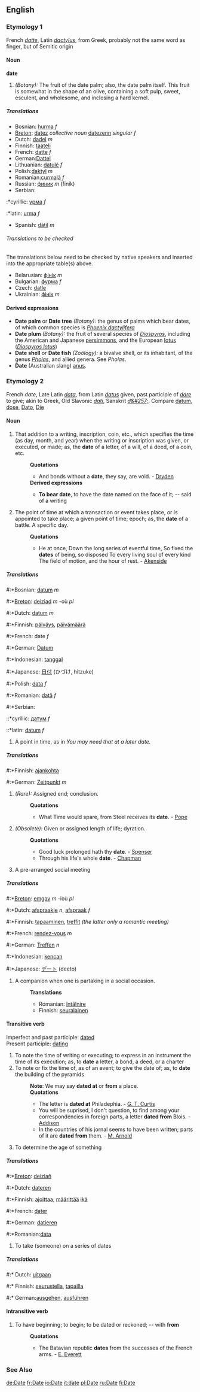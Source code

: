 ==English==
===Etymology 1===
French ''[[datte]]'', Latin ''[[dactylus]]'', from Greek, probably not the same word as finger, but of Semitic origin
====Noun====
'''date'''
#''(Botany):'' The fruit of the date palm; also, the date palm itself.  This fruit is somewhat in the shape of an olive, containing a soft pulp, sweet, esculent, and wholesome, and inclosing a hard kernel. 
=====Translations=====
*Bosnian: [[hurma]] ''f''
*[[Breton]]: [[datez]] ''collective noun'' [[datezenn]] ''singular f''
*Dutch: [[dadel]] ''m''
*Finnish: [[taateli]]
*French: [[datte]] ''f''
*German:[[Dattel]]
*Lithuanian: [[datulė]] ''f''
*Polish:[[daktyl]] ''m''
*Romanian:[[curmală]] ''f''
*Russian: [[финик]] ''m'' (finik)
*Serbian:
:*cyrillic: [[урма]] ''f''
:*latin: [[urma]] ''f''
*Spanish: [[dátil]] ''m''
======Translations to be checked======
<!--Remove this section once all of the translations below have been moved into the tables above.-->

The translations below need to be checked by native speakers and inserted into the appropriate table(s) above.

*Belarusian: [[фінік]] ''m''
*Bulgarian: [[фурма]] ''f''
*Czech: [[datle]]
*Ukrainian: [[фінік]] ''m''

====Derived expressions====
*'''Date palm''' or '''Date tree''' ''(Botany):'' the genus of palms which bear dates, of which common species is ''[[Phoenix dactylifera]]''
*'''Date plum''' ''(Botany):'' the fruit of several species of ''[[Diospyros]]'', including the American and Japanese [[persimmon]]s, and the European [[lotus]] (''[[Diospyros lotus]]'')
*'''Date shell''' or '''Date fish''' ''(Zoölogy):'' a bivalve shell, or its inhabitant, of the genus ''[[Pholas]]'', and allied genera. See ''Pholas''.
*'''Date''' (Australian slang) [[anus]].

===Etymology 2===
French ''date'', Late Latin ''[[data]]'', from Latin ''[[datus]]'' given, past participle of ''[[dare]]'' to give; akin to Greek, Old Slavonic ''[[dati]]'', Sanskrit ''[[d&#257;]]''. Compare [[datum]], [[dose]], [[Dato]], [[Die]]
====Noun====
#That addition to a writing, inscription, coin, etc., which specifies the time (as day, month, and year) when the writing or inscription was given, or executed, or made; as, the '''date''' of a letter, of a will, of a deed, of a coin, etc.
#:'''Quotations'''
#:*And bonds without a '''date''', they say, are void. - [[Dryden]]
#:'''Derived expressions'''
#:*'''To bear date''', to have the date named on the face of it; -- said of a writing
#The point of time at which a transaction or event takes place, or is appointed to take place; a given point of time; epoch; as, the '''date''' of a battle.  A specific day.
#:'''Quotations'''
#:*He at once, Down the long series of eventful time, So fixed the '''dates''' of being, so disposed To every living soul of every kind The field of motion, and the hour of rest. - [[Akenside]]
=====Translations=====
#:*Bosnian: [[datum]] ''m''
#:*[[Breton]]: [[deiziad]] ''m'' -où ''pl''
#:*Dutch: [[datum]] ''m''
#:*Finnish: [[päiväys]], [[päivämäärä]]
#:*French: date ''f''
#:*German: [[Datum]]
#:*Indonesian: [[tanggal]]
#:*Japanese: [[日付]] (ひづけ, hitzuke)
#:*Polish: [[data]] ''f''
#:*Romanian: [[dată]] ''f''
#:*Serbian:
::*cyrillic: [[датум]] ''f''
::*latin: [[datum]] ''f''
#A point in time, as in ''You may need that at a later date.''
=====Translations=====
#:*Finnish: [[ajankohta]]
#:*German: [[Zeitpunkt]] ''m''
#''(Rare):'' Assigned end; conclusion.
#:'''Quotations'''
#:*What Time would spare, from Steel receives its '''date'''. - [[Pope]]
#''(Obsolete):'' Given or assigned length of life; dyration.
#:'''Quotations'''
#:*Good luck prolonged hath thy '''date'''. - [[Spenser]]
#:*Through his life's whole '''date'''. - [[Chapman]]
#A pre-arranged social meeting
=====Translations=====
#:*[[Breton]]: [[emgav]] ''m'' -ioù ''pl''
#:*Dutch: [[afspraakje]] ''n'', [[afspraak]] ''f''
#:*Finnish: [[tapaaminen]], [[treffit]] ''(the latter only a romantic meeting)''
#:*French: [[rendez-vous]] ''m''
#:*German: [[Treffen]] ''n''
#:*Indonesian: [[kencan]]
#:*Japanese: [[デート]] (deeto)
#A companion when one is partaking in a social occasion.
#:'''Translations'''
#:*Romanian: [[întâlnire]]
#:*Finnish: [[seuralainen]]

====Transitive verb====
Imperfect and past participle: [[dated]]<br>
Present participle: [[dating]] 
#To note the time of writing or executing; to express in an instrument the time of its execution; as, to '''date''' a letter, a bond, a deed, or a charter
#To note or fix the time of, as of an event; to give the date of; as, to '''date''' the building of the pyramids
#:'''Note''': We may say '''dated at''' or '''from''' a place.
#:'''Quotations'''
#:*The letter is '''dated at''' Philadephia. - [[G. T. Curtis]]
#:*You will be suprised, I don't question, to find among your correspondencies in foreign parts, a letter '''dated from''' Blois. - [[Addison]]
#:*In the countries of his jornal seems to have been written; parts of it are '''dated from''' them. - [[M. Arnold]]
#To determine the age of something
=====Translations=====
#:*[[Breton]]: [[deiziañ]]
#:*Dutch: [[dateren]]
#:*Finnish: [[ajoittaa]], [[määrittää]] [[ikä]]
#:*French: [[dater]]
#:*German: [[datieren]]
#:*Romanian:[[data]]
#To take (someone) on a series of dates
=====Translations=====
#:* Dutch: [[uitgaan]]
#:* Finnish: [[seurustella]], [[tapailla]]
#:* German:[[ausgehen]], [[ausführen]]
====Intransitive verb====
#To have beginning; to begin; to be dated or reckoned; -- with '''from'''
#:'''Quotations'''
#:*The Batavian republic '''dates''' from the successes of the French arms. - [[E. Everett]]

===See Also===
{{pedialite}}
[[de:Date]]
[[fr:Date]]
[[io:Date]]
[[it:date]]
[[pl:Date]]
[[ru:Date]]
[[fi:Date]]